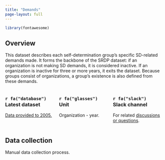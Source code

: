 ```yaml
---
title: "Demands"
page-layout: full
---
```


```r
library(fontawesome)
```

## Overview

This dataset describes each self-determination group's specific SD-related demands made. It forms the backbone of the SRDP dataset: if an organization is not making SD demands, it is considered inactive. If an organization is inactive for three or more years, it exits the dataset. Because groups consist of organizations, a group's existence is also defined from these demands. 

:::: {.columns}

::: {.column width="30%"}
### `r fa("database")`   Latest dataset

[Data provided to 2005.](https://legacy.prio.org/utility/DownloadFile.ashx?id=128&type=replicationfile) 
:::

::: {.column width="30%"}
### `r fa("glasses")`   Unit

Organization - year. 
:::

::: {.column width="30%"}
### `r fa("slack")`   Slack channel

For related [discussions or questions](https://fragprojectco-xiy4179.slack.com/archives/C03AKSE5JVD). 
:::

::::

## Data collection

Manual data collection process. 

